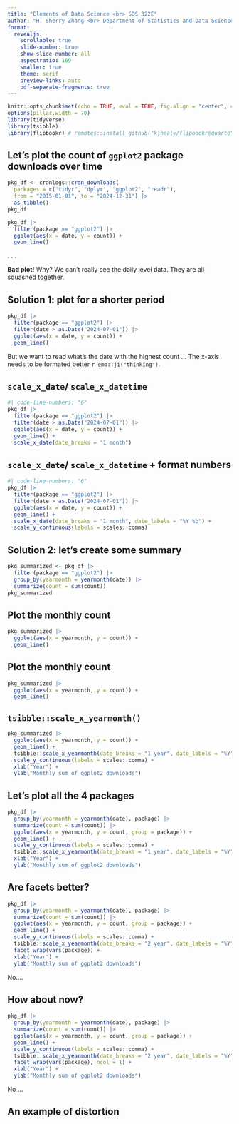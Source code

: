```yaml
---
title: "Elements of Data Science <br> SDS 322E"
author: "H. Sherry Zhang <br> Department of Statistics and Data Sciences <br> The University of Texas at Austin <br>  <br> Fall 2025"
format: 
  revealjs:
    scrollable: true
    slide-number: true
    show-slide-number: all
    aspectratio: 169
    smaller: true
    theme: serif
    preview-links: auto
    pdf-separate-fragments: true
---
```


```r
knitr::opts_chunk$set(echo = TRUE, eval = TRUE, fig.align = "center", cache = TRUE)
options(pillar.width = 70)
library(tidyverse)
library(tsibble)
library(flipbookr) # remotes::install_github("kjhealy/flipbookr@quarto")
```


## Let's plot the count of `ggplot2` package downloads over time

```r
pkg_df <- cranlogs::cran_downloads(
  packages = c("tidyr", "dplyr", "ggplot2", "readr"), 
  from = "2015-01-01", to = "2024-12-31") |> 
  as_tibble()
pkg_df
```

```r
pkg_df |> 
  filter(package == "ggplot2") |> 
  ggplot(aes(x = date, y = count)) + 
  geom_line()
```

. . .

**Bad plot!** Why? We can't really see the daily level data. They are all squashed together.

## Solution 1: plot for a shorter period

```r
pkg_df |> 
  filter(package == "ggplot2") |> 
  filter(date > as.Date("2024-07-01")) |> 
  ggplot(aes(x = date, y = count)) + 
  geom_line()
```

But we want to read what's the date with the highest count ... The x-axis needs to be formated better `r emo::ji("thinking")`. 

## `scale_x_date`/ `scale_x_datetime`

```r
#| code-line-numbers: "6"
pkg_df |> 
  filter(package == "ggplot2") |> 
  filter(date > as.Date("2024-07-01")) |> 
  ggplot(aes(x = date, y = count)) + 
  geom_line() + 
  scale_x_date(date_breaks = "1 month") 
```

## [`scale_x_date`/ `scale_x_datetime` + format numbers]{.r-fit-text}

```r
#| code-line-numbers: "6"
pkg_df |> 
  filter(package == "ggplot2") |> 
  filter(date > as.Date("2024-07-01")) |> 
  ggplot(aes(x = date, y = count)) + 
  geom_line() + 
  scale_x_date(date_breaks = "1 month", date_labels = "%Y %b") + 
  scale_y_continuous(labels = scales::comma)
```

## [Solution 2: let's create some summary]{.r-fit-text}

```r
pkg_summarized <- pkg_df |> 
  filter(package == "ggplot2") |> 
  group_by(yearmonth = yearmonth(date)) |> 
  summarize(count = sum(count)) 
pkg_summarized
```

## Plot the monthly count

```r
pkg_summarized |> 
  ggplot(aes(x = yearmonth, y = count)) + 
  geom_line()
```

## Plot the monthly count

```r
pkg_summarized |> 
  ggplot(aes(x = yearmonth, y = count)) + 
  geom_line() 
```

## `tsibble::scale_x_yearmonth()`

```r
pkg_summarized |> 
  ggplot(aes(x = yearmonth, y = count)) + 
  geom_line() + 
  tsibble::scale_x_yearmonth(date_breaks = "1 year", date_labels = "%Y") + 
  scale_y_continuous(labels = scales::comma) + 
  xlab("Year") + 
  ylab("Monthly sum of ggplot2 downloads")
```

## Let's plot all the 4 packages

```r
pkg_df |> 
  group_by(yearmonth = yearmonth(date), package) |> 
  summarize(count = sum(count)) |> 
  ggplot(aes(x = yearmonth, y = count, group = package)) + 
  geom_line() + 
  scale_y_continuous(labels = scales::comma) + 
  tsibble::scale_x_yearmonth(date_breaks = "1 year", date_labels = "%Y") + 
  xlab("Year") + 
  ylab("Monthly sum of ggplot2 downloads")
```

## Are facets better?

```r
pkg_df |> 
  group_by(yearmonth = yearmonth(date), package) |> 
  summarize(count = sum(count)) |> 
  ggplot(aes(x = yearmonth, y = count, group = package)) + 
  geom_line() + 
  scale_y_continuous(labels = scales::comma) + 
  tsibble::scale_x_yearmonth(date_breaks = "2 year", date_labels = "%Y") + 
  facet_wrap(vars(package)) + 
  xlab("Year") + 
  ylab("Monthly sum of ggplot2 downloads")
```

No....

## How about now?

```r
pkg_df |> 
  group_by(yearmonth = yearmonth(date), package) |> 
  summarize(count = sum(count)) |> 
  ggplot(aes(x = yearmonth, y = count, group = package)) + 
  geom_line() + 
  scale_y_continuous(labels = scales::comma) + 
  tsibble::scale_x_yearmonth(date_breaks = "2 year", date_labels = "%Y") + 
  facet_wrap(vars(package), ncol = 1) + 
  xlab("Year") + 
  ylab("Monthly sum of ggplot2 downloads")
```

No ...


## An example of distortion
